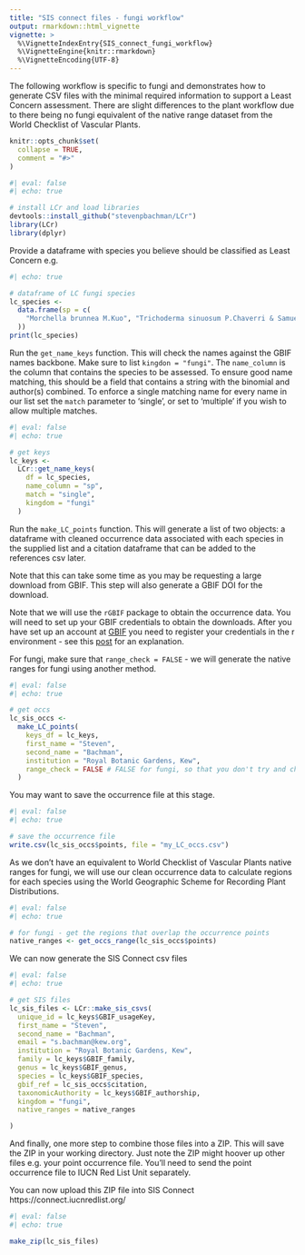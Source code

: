 ```yaml
---
title: "SIS connect files - fungi workflow"
output: rmarkdown::html_vignette
vignette: >
  %\VignetteIndexEntry{SIS_connect_fungi_workflow}
  %\VignetteEngine{knitr::rmarkdown}
  %\VignetteEncoding{UTF-8}
---
```


The following workflow is specific to fungi and demonstrates how to generate CSV files with the minimal required information to support a Least Concern assessment. There are slight differences to the plant workflow due to there being no fungi equivalent of the native range dataset from the World Checklist of Vascular Plants.


```r
knitr::opts_chunk$set(
  collapse = TRUE,
  comment = "#>"
)
```

```r
#| eval: false
#| echo: true

# install LCr and load libraries
devtools::install_github("stevenpbachman/LCr")
library(LCr)
library(dplyr)
```

Provide a dataframe with species you believe should be classified as Least Concern e.g. 

```r
#| echo: true

# dataframe of LC fungi species
lc_species <-
  data.frame(sp = c(
    "Morchella brunnea M.Kuo", "Trichoderma sinuosum P.Chaverri & Samuels", "Amanita rhacopus Y.Lamoureux"
  ))
print(lc_species)
```

Run the `get_name_keys` function. This will check the names against the GBIF names backbone. Make sure to list `kingdon = "fungi"`. The `name_column` is the column that contains the species to be assessed. To ensure good name matching, this should be a field that contains a string with the binomial and author(s) combined. To enforce a single matching name for every name in our list set the `match` parameter to 'single', or set to 'multiple' if you wish to allow multiple matches. 

```r
#| eval: false
#| echo: true

# get keys
lc_keys <-
  LCr::get_name_keys(
    df = lc_species,
    name_column = "sp",
    match = "single",
    kingdom = "fungi"
  )
```

Run the `make_LC_points` function. This will generate a list of two objects: a dataframe with cleaned occurrence data associated with each species in the supplied list and a citation dataframe that can be added to the references csv later.

Note that this can take some time as you may be requesting a large download from GBIF. This step will also generate a GBIF DOI for the download.

Note that we will use the `rGBIF` package to obtain the occurrence data. You will need to set up your GBIF credentials to obtain the downloads. After you have set up an account at [GBIF](https://www.gbif.org/) you need to register your credentials in the r environment - see this [post](https://docs.ropensci.org/rgbif/articles/gbif_credentials.html) for an explanation.

For fungi, make sure that `range_check = FALSE` - we will generate the native ranges for fungi using another method. 

```r
#| eval: false
#| echo: true

# get occs
lc_sis_occs <-
  make_LC_points(
    keys_df = lc_keys,
    first_name = "Steven",
    second_name = "Bachman",
    institution = "Royal Botanic Gardens, Kew",
    range_check = FALSE # FALSE for fungi, so that you don't try and check POWO ranges
  )
```

You may want to save the occurrence file at this stage.

```r
#| eval: false
#| echo: true

# save the occurrence file
write.csv(lc_sis_occs$points, file = "my_LC_occs.csv")
```

As we don't have an equivalent to World Checklist of Vascular Plants native ranges for fungi, we will use our clean occurrence data to calculate regions for each species using the World Geographic Scheme for Recording Plant Distributions. 

```r
#| eval: false
#| echo: true

# for fungi - get the regions that overlap the occurrence points
native_ranges <- get_occs_range(lc_sis_occs$points)
```

We can now generate the SIS Connect csv files

```r
#| eval: false
#| echo: true

# get SIS files
lc_sis_files <- LCr::make_sis_csvs(
  unique_id = lc_keys$GBIF_usageKey,
  first_name = "Steven",
  second_name = "Bachman",
  email = "s.bachman@kew.org",
  institution = "Royal Botanic Gardens, Kew",
  family = lc_keys$GBIF_family,
  genus = lc_keys$GBIF_genus,
  species = lc_keys$GBIF_species,
  gbif_ref = lc_sis_occs$citation,
  taxonomicAuthority = lc_keys$GBIF_authorship,
  kingdom = "fungi",
  native_ranges = native_ranges

)
```

And finally, one more step to combine those files into a ZIP. This will save the ZIP in your working directory. Just note the ZIP might hoover up other files e.g. your point occurrence file. You'll need to send the point occurrence file to IUCN Red List Unit separately.

You can now upload this ZIP file into SIS Connect https://connect.iucnredlist.org/

```r
#| eval: false
#| echo: true

make_zip(lc_sis_files)
```

